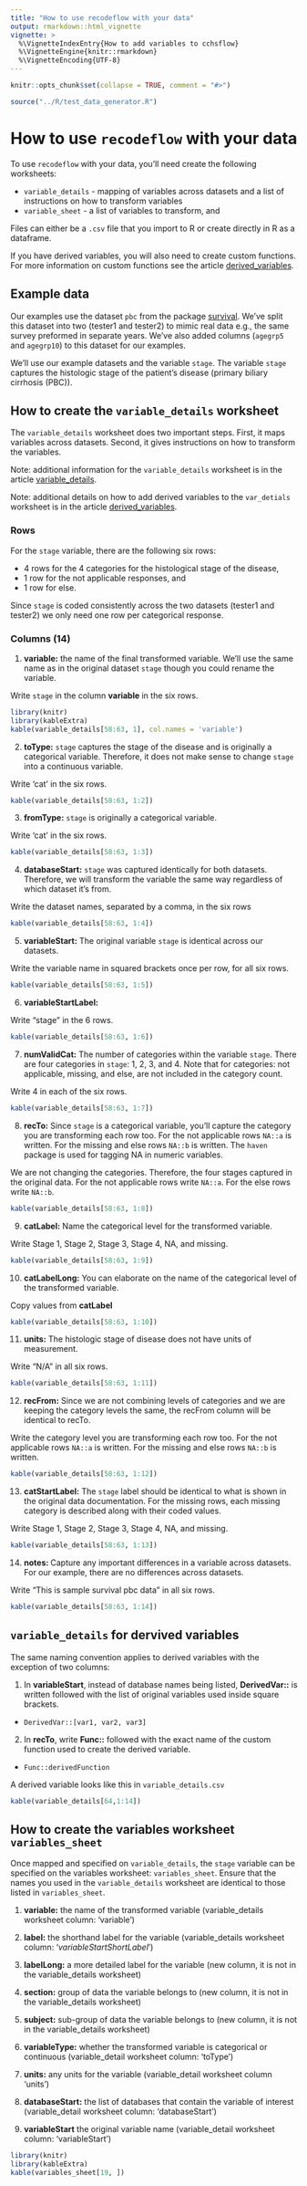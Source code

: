 ```yaml
---
title: "How to use recodeflow with your data"
output: rmarkdown::html_vignette
vignette: >
  %\VignetteIndexEntry{How to add variables to cchsflow}     
  %\VignetteEngine{knitr::rmarkdown} 
  %\VignetteEncoding{UTF-8}
---
```


```r
knitr::opts_chunk$set(collapse = TRUE, comment = "#>")

source("../R/test_data_generator.R")
```


# How to use `recodeflow` with your data

To use `recodeflow` with your data, you'll need create the following worksheets:

- `variable_details` - mapping of variables across datasets and a list of instructions on how to transform variables
- `variable_sheet` - a list of variables to transform, and

Files can either be a `.csv` file that you import to R or create directly in R as a dataframe.

If you have derived variables, you will also need to create custom functions. For more information on custom functions see the article [derived_variables](../reference/derived_variables.html).


## Example data

Our examples use the dataset `pbc` from the package [survival](https://cran.r-project.org/web/packages/survival/index.html). We've split this dataset into two (tester1 and tester2) to mimic real data e.g., the same survey preformed in separate years. We've also added columns (`agegrp5` and `agegrp10`) to this dataset for our examples.

We'll use our example datasets and the variable `stage`.
The variable `stage` captures the histologic stage of the patient's disease (primary biliary cirrhosis (PBC)).

## How to create the `variable_details` worksheet

The `variable_details` worksheet does two important steps. First, it maps variables across datasets. Second, it gives instructions on how to transform the variables. 

Note: additional information for the `variable_details` worksheet is in the article [variable_details](../reference/variable_details.html).

Note: additional details on how to add derived variables to the `var_detials` worksheet is in the article [derived_variables](../reference/derived_variables.html).


### Rows

For the `stage` variable, there are the following six rows:

- 4 rows for the 4 categories for the histological stage of the disease, 
- 1 row for the not applicable responses, and 
- 1 row for else. 

Since `stage` is coded consistently across the two datasets (tester1 and tester2) we only need one row per categorical response.

### Columns (14)

1. **variable:** the name of the final transformed variable. We'll use the same name as in the original dataset `stage` though you could rename the variable.

Write `stage` in the column **variable** in the six rows.

```r
library(knitr)
library(kableExtra)
kable(variable_details[58:63, 1], col.names = 'variable')
```

2. **toType:** `stage` captures the stage of the disease and is originally a categorical variable. Therefore, it does not make sense to change `stage` into a continuous variable. 

Write 'cat' in the six rows.

```r
kable(variable_details[58:63, 1:2])
```

3. **fromType:** `stage` is originally a categorical variable.

Write 'cat' in the six rows.

```r
kable(variable_details[58:63, 1:3])
```

4. **databaseStart:** `stage` was captured identically for both datasets. Therefore, we will transform the variable the same way regardless of which dataset it's from.

Write the dataset names, separated by a comma, in the six rows

```r
kable(variable_details[58:63, 1:4])
```

5. **variableStart:** The original variable `stage` is identical across our datasets. 

Write the variable name in squared brackets once per row, for all six rows.

```r
kable(variable_details[58:63, 1:5])
```

6. **variableStartLabel:** 

Write "stage" in the 6 rows.

```r
kable(variable_details[58:63, 1:6])
```

7. **numValidCat:** The number of categories within the variable `stage`. There are four categories in `stage`: 1, 2, 3, and 4. Note that for categories: not applicable, missing, and else, are not included in the category count.

Write 4 in each of the six rows.

```r
kable(variable_details[58:63, 1:7])
```

8. **recTo:** Since `stage` is a categorical variable, you'll capture the category you are transforming each row too. For the not applicable rows `NA::a` is written. For the missing and else rows `NA::b` is written. The `haven` package is used for tagging NA in numeric variables.

We are not changing the categories. Therefore, the four stages captured in the original data. For the not applicable rows write `NA::a`. For the else rows write `NA::b`.

```r
kable(variable_details[58:63, 1:8])
```

9. **catLabel:** Name the categorical level for the transformed variable.

Write Stage 1, Stage 2, Stage 3, Stage 4, NA, and missing.

```r
kable(variable_details[58:63, 1:9])
```

10. **catLabelLong:** You can elaborate on the name of the categorical level of the transformed variable.

Copy values from **catLabel**

```r
kable(variable_details[58:63, 1:10])
```

11. **units:** The histologic stage of disease does not have units of measurement. 

Write "N/A" in all six rows.

```r
kable(variable_details[58:63, 1:11])
```

12. **recFrom:** Since we are not combining levels of categories and we are keeping the category levels the same, the recFrom column will be identical to recTo. 

Write the category level you are transforming each row too. For the not applicable rows `NA::a` is written. For the missing and else rows `NA::b` is written.

```r
kable(variable_details[58:63, 1:12])
```

13. **catStartLabel:** The `stage` label should be identical to what is shown in the original data documentation. For the missing rows, each missing category is described along with their coded values.

Write Stage 1, Stage 2, Stage 3, Stage 4, NA, and missing.

```r
kable(variable_details[58:63, 1:13])
```

14. **notes: ** Capture any important differences in a variable across datasets. For our example, there are no differences across datasets.

Write "This is sample survival pbc data" in all six rows.

```r
kable(variable_details[58:63, 1:14])
```

## `variable_details` for dervived variables

The same naming convention applies to derived variables with the exception of two columns:

1. In **variableStart**, instead of database names being listed, **DerivedVar::** is written followed with the list of original variables used inside square brackets. 
+ `DerivedVar::[var1, var2, var3]`

2. In **recTo**, write **Func::** followed with the exact name of the custom function used to create the derived variable.
+ `Func::derivedFunction`

A derived variable looks like this in `variable_details.csv`

```r
kable(variable_details[64,1:14])
```

## How to create the variables worksheet `variables_sheet`

Once mapped and specified on `variable_details`, the `stage` variable can be specified on the variables worksheet: `variables_sheet`. Ensure that the names you used in the `variable_details` worksheet are identical to those listed in `variables_sheet`.

1. **variable:** the name of the transformed variable (variable_details worksheet column: 'variable')

2. **label:** the shorthand label for the variable (variable_details worksheet column: '*variableStartShortLabel*')

3. **labelLong:** a more detailed label for the variable (new column, it is not in the variable_details worksheet)

4. **section:** group of data the variable belongs to (new column, it is not in the variable_details worksheet)

5. **subject:** sub-group of data the variable belongs to (new column, it is not in the variable_details worksheet)

6. **variableType:** whether the transformed variable is categorical or continuous (variable_detail worksheet column: 'toType')

7. **units:** any units for the variable (variable_detail worksheet column 'units')

8. **databaseStart:** the list of databases that contain the variable of interest (variable_detail worksheet column: 'databaseStart')

9. **variableStart** the original variable name (variable_detail worksheet column: 'variableStart')

```r
library(knitr)
library(kableExtra)
kable(variables_sheet[19, ])
```



